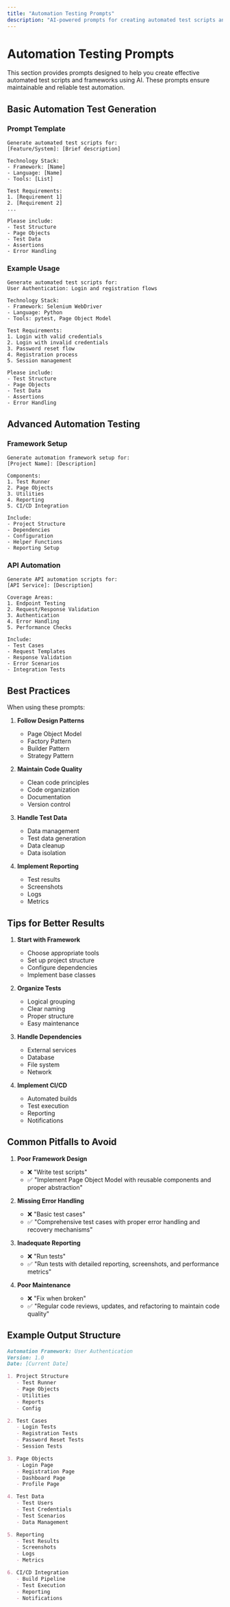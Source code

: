 ```yaml
---
title: "Automation Testing Prompts"
description: "AI-powered prompts for creating automated test scripts and frameworks"
---
```


# Automation Testing Prompts

This section provides prompts designed to help you create effective automated test scripts and frameworks using AI. These prompts ensure maintainable and reliable test automation.

## Basic Automation Test Generation

### Prompt Template

```text
Generate automated test scripts for:
[Feature/System]: [Brief description]

Technology Stack:
- Framework: [Name]
- Language: [Name]
- Tools: [List]

Test Requirements:
1. [Requirement 1]
2. [Requirement 2]
...

Please include:
- Test Structure
- Page Objects
- Test Data
- Assertions
- Error Handling
```

### Example Usage

```text
Generate automated test scripts for:
User Authentication: Login and registration flows

Technology Stack:
- Framework: Selenium WebDriver
- Language: Python
- Tools: pytest, Page Object Model

Test Requirements:
1. Login with valid credentials
2. Login with invalid credentials
3. Password reset flow
4. Registration process
5. Session management

Please include:
- Test Structure
- Page Objects
- Test Data
- Assertions
- Error Handling
```

## Advanced Automation Testing

### Framework Setup

```text
Generate automation framework setup for:
[Project Name]: [Description]

Components:
1. Test Runner
2. Page Objects
3. Utilities
4. Reporting
5. CI/CD Integration

Include:
- Project Structure
- Dependencies
- Configuration
- Helper Functions
- Reporting Setup
```

### API Automation

```text
Generate API automation scripts for:
[API Service]: [Description]

Coverage Areas:
1. Endpoint Testing
2. Request/Response Validation
3. Authentication
4. Error Handling
5. Performance Checks

Include:
- Test Cases
- Request Templates
- Response Validation
- Error Scenarios
- Integration Tests
```

## Best Practices

When using these prompts:

1. **Follow Design Patterns**
   - Page Object Model
   - Factory Pattern
   - Builder Pattern
   - Strategy Pattern

2. **Maintain Code Quality**
   - Clean code principles
   - Code organization
   - Documentation
   - Version control

3. **Handle Test Data**
   - Data management
   - Test data generation
   - Data cleanup
   - Data isolation

4. **Implement Reporting**
   - Test results
   - Screenshots
   - Logs
   - Metrics

## Tips for Better Results

1. **Start with Framework**
   - Choose appropriate tools
   - Set up project structure
   - Configure dependencies
   - Implement base classes

2. **Organize Tests**
   - Logical grouping
   - Clear naming
   - Proper structure
   - Easy maintenance

3. **Handle Dependencies**
   - External services
   - Database
   - File system
   - Network

4. **Implement CI/CD**
   - Automated builds
   - Test execution
   - Reporting
   - Notifications

## Common Pitfalls to Avoid

1. **Poor Framework Design**
   - ❌ "Write test scripts"
   - ✅ "Implement Page Object Model with reusable components and proper abstraction"

2. **Missing Error Handling**
   - ❌ "Basic test cases"
   - ✅ "Comprehensive test cases with proper error handling and recovery mechanisms"

3. **Inadequate Reporting**
   - ❌ "Run tests"
   - ✅ "Run tests with detailed reporting, screenshots, and performance metrics"

4. **Poor Maintenance**
   - ❌ "Fix when broken"
   - ✅ "Regular code reviews, updates, and refactoring to maintain code quality"

## Example Output Structure

```markdown
Automation Framework: User Authentication
Version: 1.0
Date: [Current Date]

1. Project Structure
   - Test Runner
   - Page Objects
   - Utilities
   - Reports
   - Config

2. Test Cases
   - Login Tests
   - Registration Tests
   - Password Reset Tests
   - Session Tests

3. Page Objects
   - Login Page
   - Registration Page
   - Dashboard Page
   - Profile Page

4. Test Data
   - Test Users
   - Test Credentials
   - Test Scenarios
   - Data Management

5. Reporting
   - Test Results
   - Screenshots
   - Logs
   - Metrics

6. CI/CD Integration
   - Build Pipeline
   - Test Execution
   - Reporting
   - Notifications
``` 